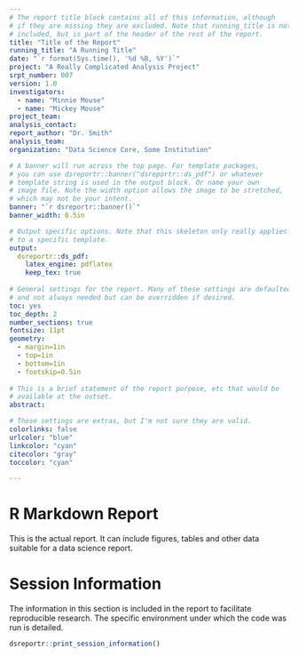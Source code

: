 ```yaml
---
# The report title block contains all of this information, although
# if they are missing they are excluded. Note that running_title is not
# included, but is part of the header of the rest of the report.
title: "Title of the Report"
running_title: "A Running Title"
date: "`r format(Sys.time(), '%d %B, %Y')`"
project: "A Really Complicated Analysis Project"
srpt_number: 007
version: 1.0
investigators:
  - name: "Minnie Mouse"
  - name: "Mickey Mouse"
project_team:
analysis_contact:
report_author: "Dr. Smith"
analysis_team:
organization: "Data Science Core, Some Institution"

# A banner will run across the top page. For template packages,
# you can use dsreportr::banner("dsreportr::ds_pdf") or whatever
# template string is used in the output block. Or name your own
# image file. Note the width option allows the image to be stretched,
# which may not be your intent.
banner: "`r dsreportr::banner()`"
banner_width: 6.5in

# Output specific options. Note that this skeleton only really applies
# to a specific template.
output:
  dsreportr::ds_pdf:
    latex_engine: pdflatex
    keep_tex: true
    
# General settings for the report. Many of these settings are defaulted
# and not always needed but can be overridden if desired.
toc: yes
toc_depth: 2
number_sections: true
fontsize: 11pt
geometry:
  - margin=1in
  - top=1in
  - bottom=1in
  - footskip=0.5in
  
# This is a brief statement of the report purpose, etc that would be
# available at the outset.
abstract: 

# These settings are extras, but I'm not sure they are valid.
colorlinks: false
urlcolor: "blue"
linkcolor: "cyan"
citecolor: "gray"
toccolor: "cyan"

---
```


# R Markdown Report
This is the actual report. It can include figures, tables and other data
suitable for a data science report.


<!---
ATTENTION: The below text should remain at the bottom of your markdown
as it provides tables about the runtime environment. You should leave
everything from the start of this paragraph down at the end of the 
document.
--->
\newpage
# Session Information
The information in this section is included in the report to facilitate reproducible research. The specific environment under which the code was run is detailed. 
```r
dsreportr::print_session_information()
```
